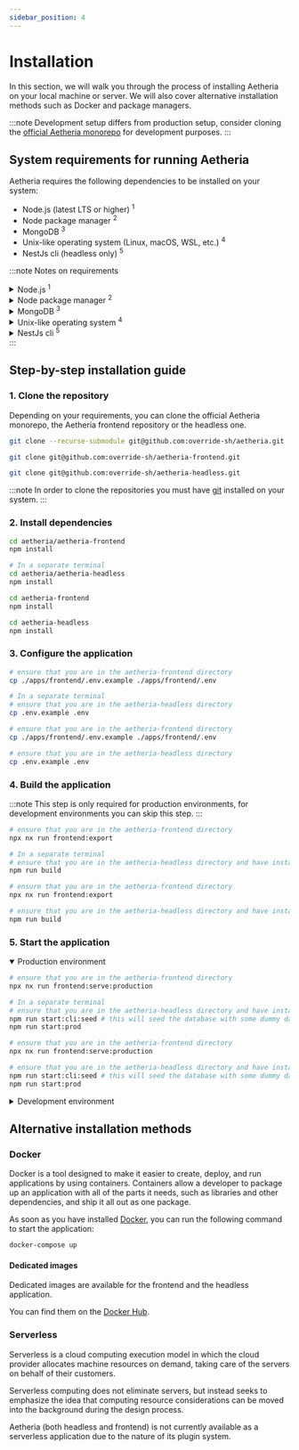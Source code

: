 ```yaml
---
sidebar_position: 4
---
```



# Installation

In this section, we will walk you through the process of installing Aetheria on your local machine or server.
We will also cover alternative installation methods such as Docker and package managers.

:::note
Development setup differs from production setup, consider cloning the
[official Aetheria monorepo](https://github.com/override-sh/aetheria) for development purposes.
:::

## System requirements for running Aetheria

Aetheria requires the following dependencies to be installed on your system:

- Node.js (latest LTS or higher) <sup>1</sup>
- Node package manager <sup>2</sup>
- MongoDB <sup>3</sup>
- Unix-like operating system (Linux, macOS, WSL, etc.) <sup>4</sup>
- NestJs cli (headless only) <sup>5</sup>

:::note Notes on requirements
<details>
<summary>Node.js <sup>1</sup></summary>

Node.js is a JavaScript runtime environment that allows you to run JavaScript code outside a browser.
You can download the latest version of Node.js from the official [Node.js website](https://nodejs.org/en/) or
using [nvm](https://github.com/nvm-sh/nvm) (**suggested**)

</details>
<details>
<summary>Node package manager <sup>2</sup></summary>

There are many node package managers the most commonly used are `npm`, `yarn` and `pnpm`. You can install
`npm` by installing Node.js or by following the instructions on the official [npm website](https://www.npmjs.com/).

Alternatively, you can install `yarn` by following the instructions on the official
[yarn website](https://yarnpkg.com/).

Currently, `pnpm` is not officially supported by Aetheria due to its way of managing deeply nested dependencies,
this
may change in the future as we strongly think that Aetheria will benefit from `pnpm` powerful tree reorganization.

</details>
<details>
<summary>MongoDB <sup>3</sup></summary>

Currently Aetheria only supports MongoDB as a database, you can install MongoDB by following the instructions on the
official [MongoDB website](https://www.mongodb.com/).

Even though MongoDB can be installed on a local machine we strongly discourage this practice as it is not secure and
will not scale well, instead we suggest using a cloud provider such
as [MongoDB Atlas](https://www.mongodb.com/cloud/atlas)
for production environments or using the attached `docker-compose.yml` file for development environments.

</details>
<details>
<summary>Unix-like operating system <sup>4</sup></summary>

Aetheria is built on top of two frameworks, Nest.js and Next.js, as they are both built on top of Node.js they are
platform-agnostic, however, due to the optimization made by Aetheria's to the plugin system, we strongly suggest
using
a Unix-like operating system such as Linux, macOS or WSL.

One of the main reasons for this is that Aetheria uses symlinks to link plugins to the main application, this may
not
be fully supported on Windows and may require additional configuration.

This is valid for development but is mostly a strict requirement for production environments.

</details>
<details>
<summary>NestJs cli <sup>5</sup></summary>

The NestJs cli is a command-line interface that allows you to generate NestJs applications and modules, it eases
the development process by providing a set of commands that can be used to generate boilerplate code and manage
dependencies, build the app and start development server.
This is only required for the headless version of Aetheria, you can install it by running the following command:

```bash
npm install -g @nestjs/cli
```

</details>
:::

## Step-by-step installation guide

### 1. Clone the repository

Depending on your requirements, you can clone the official Aetheria monorepo, the Aetheria frontend repository or the
headless one.

<Tabs defaultValue="monorepo" groupId="repository" queryString="repository">
<TabItem value="monorepo" label="Monorepo">

```bash
git clone --recurse-submodule git@github.com:override-sh/aetheria.git
```

</TabItem>
<TabItem value="frontend" label="Frontend">

```bash
git clone git@github.com:override-sh/aetheria-frontend.git
```

</TabItem>
<TabItem value="headless" label="Headless">

```bash
git clone git@github.com:override-sh/aetheria-headless.git
```

</TabItem>
</Tabs>

:::note
In order to clone the repositories you must have [git](https://git-scm.com/downloads) installed on your system.
:::

### 2. Install dependencies

<Tabs defaultValue="monorepo" groupId="repository" queryString="repository">
<TabItem value="monorepo" label="Monorepo">

```bash
cd aetheria/aetheria-frontend
npm install

# In a separate terminal
cd aetheria/aetheria-headless
npm install
```

</TabItem>
<TabItem value="frontend" label="Frontend">

```bash
cd aetheria-frontend
npm install
```

</TabItem>
<TabItem value="headless" label="Headless">

```bash
cd aetheria-headless
npm install
```

</TabItem>
</Tabs>

### 3. Configure the application

<Tabs defaultValue="monorepo" groupId="repository" queryString="repository">
<TabItem value="monorepo" label="Monorepo">

```bash
# ensure that you are in the aetheria-frontend directory
cp ./apps/frontend/.env.example ./apps/frontend/.env

# In a separate terminal
# ensure that you are in the aetheria-headless directory
cp .env.example .env
```

</TabItem>
<TabItem value="frontend" label="Frontend">

```bash
# ensure that you are in the aetheria-frontend directory
cp ./apps/frontend/.env.example ./apps/frontend/.env
```

</TabItem>
<TabItem value="headless" label="Headless">

```bash
# ensure that you are in the aetheria-headless directory
cp .env.example .env
```

</TabItem>
</Tabs>

### 4. Build the application

:::note
This step is only required for production environments, for development environments you can skip this step.
:::

<Tabs defaultValue="monorepo" groupId="repository" queryString="repository">
<TabItem value="monorepo" label="Monorepo">

```bash
# ensure that you are in the aetheria-frontend directory
npx nx run frontend:export

# In a separate terminal
# ensure that you are in the aetheria-headless directory and have installed the NestJs cli
npm run build
```

</TabItem>
<TabItem value="frontend" label="Frontend">

```bash
# ensure that you are in the aetheria-frontend directory
npx nx run frontend:export
```

</TabItem>
<TabItem value="headless" label="Headless">

```bash
# ensure that you are in the aetheria-headless directory and have installed the NestJs cli
npm run build
```

</TabItem>
</Tabs>

### 5. Start the application

<details open>
<summary>Production environment</summary>

<Tabs defaultValue="monorepo" groupId="repository" queryString="repository">
<TabItem value="monorepo" label="Monorepo">

```bash
# ensure that you are in the aetheria-frontend directory
npx nx run frontend:serve:production

# In a separate terminal
# ensure that you are in the aetheria-headless directory and have installed the NestJs cli
npm run start:cli:seed # this will seed the database with some dummy data
npm run start:prod
```

</TabItem>
<TabItem value="frontend" label="Frontend">

```bash
# ensure that you are in the aetheria-frontend directory
npx nx run frontend:serve:production
```

</TabItem>
<TabItem value="headless" label="Headless">

```bash
# ensure that you are in the aetheria-headless directory and have installed the NestJs cli
npm run start:cli:seed # this will seed the database with some dummy data
npm run start:prod
```

</TabItem>
</Tabs>

</details>

<details>
<summary>Development environment</summary>

<Tabs defaultValue="monorepo" groupId="repository" queryString="repository">
<TabItem value="monorepo" label="Monorepo">

```bash
# ensure that you are in the aetheria-frontend directory
npx nx run frontend:serve

# In a separate terminal
# ensure that you are in the aetheria-headless directory and have installed the NestJs cli
npm run start:cli:seed # this will seed the database with some dummy data
npm run start
```

</TabItem>
<TabItem value="frontend" label="Frontend">

```bash
# ensure that you are in the aetheria-frontend directory
npx nx run frontend:serve
```

</TabItem>
<TabItem value="headless" label="Headless">

```bash
# ensure that you are in the aetheria-headless directory and have installed the NestJs cli
npm run start:cli:seed # this will seed the database with some dummy data
npm run start
```

</TabItem>
</Tabs>

</details>

## Alternative installation methods

### Docker

Docker is a tool designed to make it easier to create, deploy, and run applications by using containers.
Containers allow a developer to package up an application with all of the parts it needs, such as libraries and other
dependencies, and ship it all out as one package.

As soon as you have installed [Docker](https://docs.docker.com/get-docker/), you can run the following command to start
the application:

```bash
docker-compose up
```

#### Dedicated images

Dedicated images are available for the frontend and the headless application.

You can find them on the [Docker Hub](https://hub.docker.com/u/overridesoft).

### Serverless

Serverless is a cloud computing execution model in which the cloud provider allocates machine resources on demand,
taking
care of the servers on behalf of their customers.

Serverless computing does not eliminate servers, but instead seeks to emphasize the idea that computing resource
considerations can be moved into the background during the design process.

Aetheria (both headless and frontend) is not currently available as a serverless application due to the nature of its plugin system.
